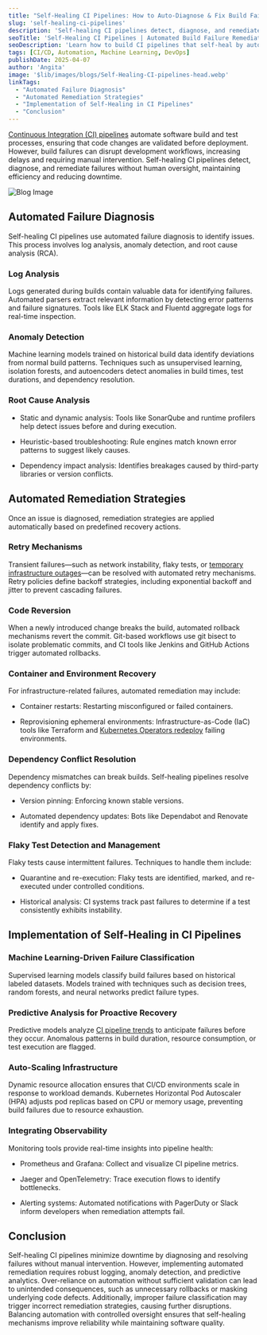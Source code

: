 ```yaml
---
title: "Self-Healing CI Pipelines: How to Auto-Diagnose & Fix Build Failures Without Human Intervention"
slug: 'self-healing-ci-pipelines'
description: 'Self-healing CI pipelines detect, diagnose, and remediate build failures without human intervention—preserving velocity and minimizing downtime.'
seoTitle: 'Self-Healing CI Pipelines | Automated Build Failure Remediation | Improwised Tech'
seoDescription: 'Learn how to build CI pipelines that self-heal by automatically detecting, diagnosing, and fixing build failures using ML and automation.'
tags: [CI/CD, Automation, Machine Learning, DevOps]
publishDate: 2025-04-07
author: 'Angita'
image: '$lib/images/blogs/Self-Healing-CI-pipelines-head.webp'
linkTags:
  - "Automated Failure Diagnosis"
  - "Automated Remediation Strategies"
  - "Implementation of Self-Healing in CI Pipelines"
  - "Conclusion"
---
```



[Continuous Integration (CI) pipelines](/services/platform-engineering/continuous-integration/) automate software build and test processes, ensuring that code changes are validated before deployment. However, build failures can disrupt development workflows, increasing delays and requiring manual intervention. Self-healing CI pipelines detect, diagnose, and remediate failures without human oversight, maintaining efficiency and reducing downtime.

![Blog Image]($lib/images/blogs/Self-Healing-CI-pipelines-body.webp)

## Automated Failure Diagnosis

Self-healing CI pipelines use automated failure diagnosis to identify issues. This process involves log analysis, anomaly detection, and root cause analysis (RCA).

### Log Analysis

Logs generated during builds contain valuable data for identifying failures. Automated parsers extract relevant information by detecting error patterns and failure signatures. Tools like ELK Stack and Fluentd aggregate logs for real-time inspection.

### Anomaly Detection

Machine learning models trained on historical build data identify deviations from normal build patterns. Techniques such as unsupervised learning, isolation forests, and autoencoders detect anomalies in build times, test durations, and dependency resolution.

### Root Cause Analysis

* Static and dynamic analysis: Tools like SonarQube and runtime profilers help detect issues before and during execution.

* Heuristic-based troubleshooting: Rule engines match known error patterns to suggest likely causes.

* Dependency impact analysis: Identifies breakages caused by third-party libraries or version conflicts.

## Automated Remediation Strategies

Once an issue is diagnosed, remediation strategies are applied automatically based on predefined recovery actions.

### Retry Mechanisms

Transient failures—such as network instability, flaky tests, or [temporary infrastructure outages](/blog/zero-downtime-architecture/)—can be resolved with automated retry mechanisms. Retry policies define backoff strategies, including exponential backoff and jitter to prevent cascading failures.

### Code Reversion

When a newly introduced change breaks the build, automated rollback mechanisms revert the commit. Git-based workflows use git bisect to isolate problematic commits, and CI tools like Jenkins and GitHub Actions trigger automated rollbacks.

### Container and Environment Recovery

For infrastructure-related failures, automated remediation may include:

- Container restarts: Restarting misconfigured or failed containers.

- Reprovisioning ephemeral environments: Infrastructure-as-Code (IaC) tools like Terraform and [Kubernetes Operators redeploy](/blog/kubernetes-why-its-foundation-not-destination/) failing environments.

### Dependency Conflict Resolution

Dependency mismatches can break builds. Self-healing pipelines resolve dependency conflicts by:

- Version pinning: Enforcing known stable versions.

- Automated dependency updates: Bots like Dependabot and Renovate identify and apply fixes.

### Flaky Test Detection and Management

Flaky tests cause intermittent failures. Techniques to handle them include:

- Quarantine and re-execution: Flaky tests are identified, marked, and re-executed under controlled conditions.

- Historical analysis: CI systems track past failures to determine if a test consistently exhibits instability.

## Implementation of Self-Healing in CI Pipelines

### Machine Learning-Driven Failure Classification

Supervised learning models classify build failures based on historical labeled datasets. Models trained with techniques such as decision trees, random forests, and neural networks predict failure types.

### Predictive Analysis for Proactive Recovery

Predictive models analyze [CI pipeline trends](/blog/ci-isn-t-just-for-dev-ops/) to anticipate failures before they occur. Anomalous patterns in build duration, resource consumption, or test execution are flagged.

### Auto-Scaling Infrastructure

Dynamic resource allocation ensures that CI/CD environments scale in response to workload demands. Kubernetes Horizontal Pod Autoscaler (HPA) adjusts pod replicas based on CPU or memory usage, preventing build failures due to resource exhaustion.

### Integrating Observability

Monitoring tools provide real-time insights into pipeline health:

- Prometheus and Grafana: Collect and visualize CI pipeline metrics.

- Jaeger and OpenTelemetry: Trace execution flows to identify bottlenecks.

- Alerting systems: Automated notifications with PagerDuty or Slack inform developers when remediation attempts fail.

## Conclusion

Self-healing CI pipelines minimize downtime by diagnosing and resolving failures without manual intervention. However, implementing automated remediation requires robust logging, anomaly detection, and predictive analytics. Over-reliance on automation without sufficient validation can lead to unintended consequences, such as unnecessary rollbacks or masking underlying code defects. Additionally, improper failure classification may trigger incorrect remediation strategies, causing further disruptions. Balancing automation with controlled oversight ensures that self-healing mechanisms improve reliability while maintaining software quality.

    
